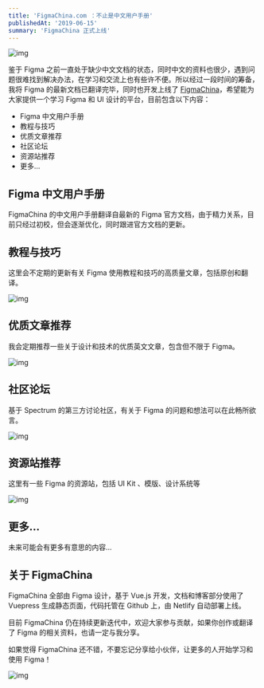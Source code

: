```yaml
---
title: 'FigmaChina.com ：不止是中文用户手册'
publishedAt: '2019-06-15'
summary: 'FigmaChina 正式上线'
---
```


![img](https://imagedelivery.net/8B08sdLvw783CQcaKhUoYw/72db0b2d-6be3-4ab2-85e5-46e34cc53100/public)

鉴于 Figma 之前一直处于缺少中文文档的状态，同时中文的资料也很少，遇到问题很难找到解决办法，在学习和交流上也有些许不便。所以经过一段时间的筹备，我将 Figma 的最新文档已翻译完毕，同时也开发上线了 [FigmaChina](https://figmachina.com)，希望能为大家提供一个学习 Figma 和 UI 设计的平台，目前包含以下内容：

- Figma 中文用户手册
- 教程与技巧
- 优质文章推荐
- 社区论坛
- 资源站推荐
- 更多…

## Figma 中文用户手册

FigmaChina 的中文用户手册翻译自最新的 Figma 官方文档，由于精力关系，目前只经过初校，但会逐渐优化，同时跟进官方文档的更新。

## 教程与技巧

这里会不定期的更新有关 Figma 使用教程和技巧的高质量文章，包括原创和翻译。

![img](https://imagedelivery.net/8B08sdLvw783CQcaKhUoYw/fc23e60d-4750-4d17-c93b-bfbfb387b000/public)

## 优质文章推荐

我会定期推荐一些关于设计和技术的优质英文文章，包含但不限于 Figma。

![img](https://imagedelivery.net/8B08sdLvw783CQcaKhUoYw/1dac586b-4da0-439d-e923-10abbb8f6a00/public)

## 社区论坛

基于 Spectrum 的第三方讨论社区，有关于 Figma 的问题和想法可以在此畅所欲言。

![img](https://imagedelivery.net/8B08sdLvw783CQcaKhUoYw/67327d3c-d94e-45b0-2d91-b3447f3bee00/public)

## 资源站推荐

这里有一些 Figma 的资源站，包括 UI Kit 、模版、设计系统等

![img](https://imagedelivery.net/8B08sdLvw783CQcaKhUoYw/7fd3816b-6c9e-43b7-f356-a3d422899500/public)

## 更多…

未来可能会有更多有意思的内容...

## 关于 FigmaChina

FigmaChina 全部由 Figma 设计，基于 Vue.js 开发，文档和博客部分使用了 Vuepress 生成静态页面，代码托管在 Github 上，由 Netlify 自动部署上线。

目前 FigmaChina 仍在持续更新迭代中，欢迎大家参与贡献，如果你创作或翻译了 Figma 的相关资料，也请一定与我分享。

如果觉得 FigmaChina 还不错，不要忘记分享给小伙伴，让更多的人开始学习和使用 Figma！

![img](https://imagedelivery.net/8B08sdLvw783CQcaKhUoYw/075ffc66-05d8-4116-6bf4-7ed101a32c00/public)